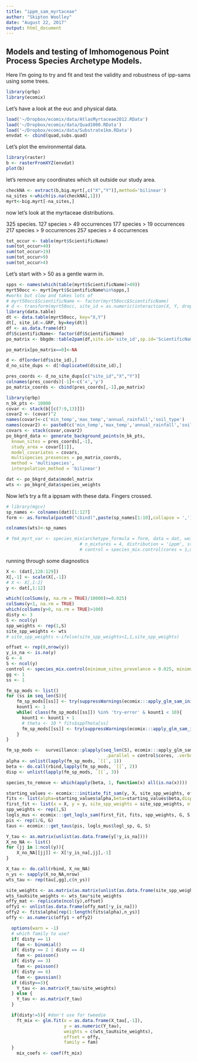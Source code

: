 ```yaml
---
title: "ippm_sam_myrtaceae"
author: "Skipton Woolley"
date: "August 22, 2017"
output: html_document
---
```


## Models and testing of Imhomogenous Point Process Species Archetype Models.

Here I'm going to try and fit and test the validity and robustness of ipp-sams using some trees. 
```r
library(qrbp)
library(ecomix)
```

Let's have a look at the euc and physical data.
```r
load('~/Dropbox/ecomix/data/AtlasMyrtaceae2012.RData')
load('~/Dropbox/ecomix/data/Quad1000.RData')
load('~/Dropbox/ecomix/data/Substrate1km.RData')
envdat <- cbind(quad,subs.quad)
```

Let's plot the environmental data.
```r
library(raster)
b <- rasterFromXYZ(envdat)
plot(b)
```

let's remove any coordinates which sit outside our study area.
```r
checkNA <- extract(b,big.myrt[,c("X","Y")],method='bilinear')
na_sites <-which(is.na(checkNA[,1]))
myrt<-big.myrt[-na_sites,]
```

now let's look at the myrtaceae distributions.

325 species.
127 species > 49 occurrences
177 species > 19 occurrences
217 species > 9 occurrences
257 species > 4 occurrences

```r
tot_occur <- table(myrt$ScientificName)
sum(tot_occur>49)
sum(tot_occur>19)
sum(tot_occur>9)
sum(tot_occur>4)
```

Let's start with > 50 as a gentle warm in.
```r
spps <- names(which(table(myrt$ScientificName)>49))
myrt50occ <- myrt[myrt$ScientificName%in%spps,]
#works but slow and takes lots of
# myrt50occ$ScientificName <- factor(myrt50occ$ScientificName)
# d <- transform(myrt50occ, site_id = as.numeric(interaction(X, Y, drop=TRUE)))
library(data.table)
dt <- data.table(myrt50occ, key="X,Y")
dt[, site_id:=.GRP, by=key(dt)]
df <- as.data.frame(dt)
df$ScientificName<- factor(df$ScientificName)
po_matrix <- bbgdm::table2pam(df,site.id='site_id',sp.id='ScientificName')

po_matrix[po_matrix==0]<-NA

d <- df[order(df$site_id),]
d_no_site_dups <- d[!duplicated(d$site_id),]

pres_coords <- d_no_site_dups[c("site_id","X","Y")]
colnames(pres_coords)[-1]<-c('x','y')
po_matrix_coords <- cbind(pres_coords[,-1],po_matrix)
```

```r
library(qrbp)
n_bk_pts <- 10000
covar <- stack(b[[c(7:9,13)]])
covar2 <- (covar)^2
names(covar)<-c('min_temp','max_temp','annual_rainfall','soil_type')
names(covar2) <- paste0(c('min_temp','max_temp','annual_rainfall','soil_type'),2)
covars <- stack(covar,covar2)
po_bkgrd_data <- generate_background_points(n_bk_pts,
  known_sites = pres_coords[,-1],
  study_area = covar[[1]],
  model_covariates = covars,
  multispecies_presences = po_matrix_coords,
  method = 'multispecies',
  interpolation_method = 'bilinear')

dat <- po_bkgrd_data$model_matrix
wts <- po_bkgrd_data$species_weights
```
Now let's try a fit a ippsam with these data. Fingers crossed.
```r
# library(mgcv)
sp_names <- colnames(dat)[1:127]
form <- as.formula(paste0("cbind(",paste(sp_names[1:10],collapse = ','),")~1+min_temp"))

colnames(wts)<-sp_names

# fm4_myrt_var <- species_mix(archetype_formula = form, data = dat, weights = wts,
                            # n_mixtures = 4, distribution = 'ippm', standardise = TRUE,
                            # control = species_mix.control(cores = 1,minimum_sites_prevelance = 0.025))


```

running through some diagnostics
```r
X <- (dat[,128:129])
X[,-1] <- scale(X[,-1]) 
# X <- X[,1:2]
y <- dat[,1:12]

which((colSums(y, na.rm = TRUE)/10000)>=0.025)
colSums(y<1, na.rm = TRUE)
which(colSums(y>0, na.rm = TRUE)>100)
disty <- 3
S <- ncol(y)
spp_weights <- rep(1,S)
site_spp_weights <- wts
# site_spp_weights <-ifelse(site_spp_weights<1,1,site_spp_weights)

offset <- rep(0,nrow(y))
y_is_na <- is.na(y)
G <- 4
S <- ncol(y)
control <- species_mix.control(minimum_sites_prevelance = 0.025, minimum_occurrence_tolerance_ippm = 100)
gg <- 1
ss <- 1
```


```r
fm_sp_mods <- list()
for (ss in seq_len(S)){
    fm_sp_mods[[ss]] <- try(suppressWarnings(ecomix:::apply_glm_sam_inits(ss, y, X, site_spp_weights, offset, y_is_na, disty)))
    kount1 <- 1
    while( class(fm_sp_mods[[ss]]) %in% 'try-error' & kount1 < 10){
      kount1 <- kount1 + 1
      # theta <- 10 * fits$sppTheta[ss]
      fm_sp_mods[[ss]] <- try(suppressWarnings(ecomix:::apply_glm_sam_inits(ss, y, X, site_spp_weights, offset, y_is_na, disty)))
    }
}

fm_sp_mods <-  surveillance::plapply(seq_len(S), ecomix:::apply_glm_sam_inits, y, X, site_spp_weights, offset, y_is_na, disty,
                                      .parallel = control$cores, .verbose = FALSE)
alpha <- unlist(lapply(fm_sp_mods, `[[`, 1))
beta <- do.call(rbind,lapply(fm_sp_mods, `[[`, 2))
disp <- unlist(lapply(fm_sp_mods, `[[`, 3))

species_to_remove <- which(apply(beta, 1, function(x) all(is.na(x))))

starting_values <- ecomix:::initiate_fit_sam(y, X, site_spp_weights, offset, y_is_na, G, S, disty, control)
fits <- list(alpha=starting_values$alpha,beta=starting_values$beta,disp=starting_values$disp)
first_fit <- list(x = X, y = y, site_spp_weights = site_spp_weights, offset = offset, y_is_na = y_is_na)
spp_weights <- rep(1,S)
logls_mus <- ecomix:::get_logls_sam(first_fit, fits, spp_weights, G, S, disty)
pis <- rep(1/G, G)
taus <- ecomix:::get_taus(pis, logls_mus$logl_sp, G, S)

Y_tau <- as.matrix(unlist(as.data.frame(y[!y_is_na])))
X_no_NA <- list()
for (jj in 1:ncol(y)){
    X_no_NA[[jj]] <- X[!y_is_na[,jj],-1]
}

X_tau <- do.call(rbind, X_no_NA)
n_ys <- sapply(X_no_NA,nrow)
wts_tau <- rep(tau[,gg],c(n_ys))

site_weights <- as.matrix(as.matrix(unlist(as.data.frame(site_spp_weights[!y_is_na]))))
wts_tauXsite_weights <- wts_tau*site_weights
offy_mat <- replicate(ncol(y),offset)
offy1 <- unlist(as.data.frame(offy_mat[!y_is_na]))
offy2 <- fits$alpha[rep(1:length(fits$alpha),n_ys)]
offy <- as.numeric(offy1 + offy2)

  options(warn = -1)
  # which family to use?
  if( disty == 1)
    fam <- binomial()
  if( disty == 2 | disty == 4)
    fam <- poisson()
  if( disty == 3)
    fam <- poisson()
  if( disty == 6)
    fam <- gaussian()
  if (disty==3){
    Y_tau <- as.matrix(Y_tau/site_weights)
  } else {
    Y_tau <- as.matrix(Y_tau)
  }

  if(disty!=5){ #don't use for tweedie
    ft_mix <- glm.fit(x = as.data.frame(X_tau[,-1]),
                      y = as.numeric(Y_tau),
                      weights = c(wts_tauXsite_weights),
                      offset = offy,
                      family = fam)
  }
    mix_coefs <- coef(ft_mix)

```
